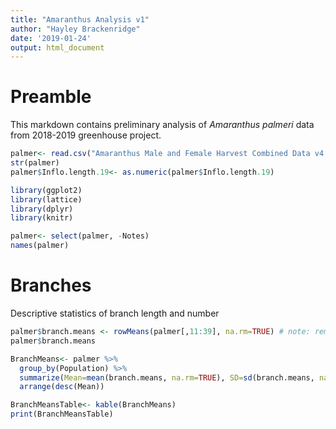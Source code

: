 ```yaml
---
title: "Amaranthus Analysis v1"
author: "Hayley Brackenridge"
date: '2019-01-24'
output: html_document
---
```


# Preamble

This markdown contains preliminary analysis of *Amaranthus palmeri* data from 2018-2019 greenhouse project. 

```r
palmer<- read.csv("Amaranthus Male and Female Harvest Combined Data v4.csv")
str(palmer)
palmer$Inflo.length.19<- as.numeric(palmer$Inflo.length.19)

library(ggplot2)
library(lattice)
library(dplyr)
library(knitr)

palmer<- select(palmer, -Notes)
names(palmer)
```

# Branches

Descriptive statistics of branch length and number

```r
palmer$branch.means <- rowMeans(palmer[,11:39], na.rm=TRUE) # note: remember to change this if dataset changes
palmer$branch.means

BranchMeans<- palmer %>%
  group_by(Population) %>%
  summarize(Mean=mean(branch.means, na.rm=TRUE), SD=sd(branch.means, na.rm=TRUE)) %>%
  arrange(desc(Mean))

BranchMeansTable<- kable(BranchMeans)
print(BranchMeansTable)
```

